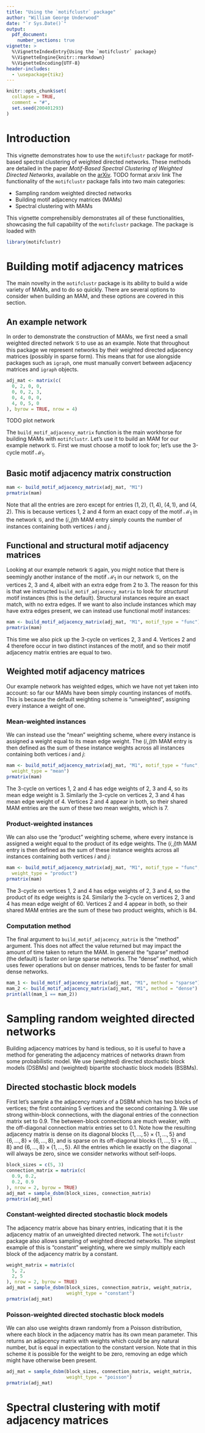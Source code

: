 ```yaml
---
title: "Using the `motifclustr` package"
author: "William George Underwood"
date: "`r Sys.Date()`"
output:
  pdf_document:
    number_sections: true
vignette: >
  %\VignetteIndexEntry{Using the `motifclustr` package}
  %\VignetteEngine{knitr::rmarkdown}
  %\VignetteEncoding{UTF-8}
header-includes:
  - \usepackage{tikz}
---
```


```r
knitr::opts_chunk$set(
  collapse = TRUE,
  comment = "#",
  set.seed(200401293)
)
```

\tableofcontents

# Introduction

This vignette demonstrates how to use the `motifclustr` package for motif-based
spectral clustering of weighted directed networks.
These methods are detailed in the paper
*Motif-Based Spectral Clustering of Weighted Directed Networks*,
available on the [arXiv](arxivpaper).
TODO format arxiv link
The functionality of the `motifclustr` package falls into two main categories:

- Sampling random weighted directed networks
- Building motif adjacency matrices (MAMs)
- Spectral clustering with MAMs

This vignette comprehensibly demonstrates all of these functionalities,
showcasing the full capability of the `motifclustr` package.
The package is loaded with

```r
library(motifclustr)
```

# Building motif adjacency matrices

The main novelty in the `motifclustr` package is its ability to
build a wide variety of MAMs, and to do so quickly.
There are several options to consider when building an MAM,
and these options are covered in this section.

## An example network

In order to demonstrate the construction of MAMs,
we first need a small weighted directed network $\mathcal{G}$ to use as an example.
Note that throughout this package we represent networks by their
weighted directed adjacency matrices (possibly in sparse form).
This means that for use alongside packages such as `igraph`,
one must manually convert between adjacency matrices and
`igraph` objects.

```r
adj_mat <- matrix(c(
  0, 2, 0, 0,
  0, 0, 2, 3,
  0, 4, 0, 0,
  4, 0, 5, 0
), byrow = TRUE, nrow = 4)
```

TODO plot network
\begin{tikzpicture}
\end{tikzpicture}

The `build_motif_adjacency_matrix` function is the main workhorse
for building MAMs with `motifclustr`.
Let's use it to build an MAM for our example network $\mathcal{G}$.
First we must choose a motif to look for; let's use the
3-cycle motif $\mathcal{M}_1$.

## Basic motif adjacency matrix construction

```r
mam <- build_motif_adjacency_matrix(adj_mat, "M1")
prmatrix(mam)
```

Note that all the entries are zero except for entries
$(1,2)$,
$(1,4)$,
$(4,1)$,
and
$(4,2)$.
This is because vertices 1, 2 and 4 form an exact copy of
the motif $\mathcal{M}_1$ in the network $\mathcal{G}$,
and the  $(i,j)$th MAM entry simply counts the number of instances
containing both vertices $i$ and $j$.

## Functional and structural motif adjacency matrices

Looking at our example network $\mathcal{G}$ again,
you might notice that there is seemingly another instance
of the motif $\mathcal{M}_1$
in our network $\mathcal{G}$,
on the vertices 2, 3 and 4,
albeit with an extra edge from 2 to 3.
The reason for this is that we instructed
`build_motif_adjacency_matrix`
to look for *structural* motif instances (this is the default).
Structural instances require an exact match, with no extra edges.
If we want to also include instances which may have extra edges present,
we can instead use functional motif instances:

```r
mam <- build_motif_adjacency_matrix(adj_mat, "M1", motif_type = "func")
prmatrix(mam)
```

This time we also pick up the 3-cycle on vertices 2, 3 and 4.
Vertices 2 and 4 therefore occur in two distinct instances
of the motif, and so their motif adjacency matrix entries are equal
to two.

## Weighted motif adjacency matrices

Our example network has weighted edges,
which we have not yet taken into account:
so far our MAMs have been simply counting
instances of motifs.
This is because the default weighting scheme is
"unweighted", assigning every instance a weight of one.

### Mean-weighted instances

We can instead use the "mean" weighting scheme,
where every instance is assigned a weight equal to its
mean edge weight.
The $(i,j)$th MAM entry is then defined as the sum of these
instance weights across all instances containing
both vertices $i$ and $j$:

```r
mam <- build_motif_adjacency_matrix(adj_mat, "M1", motif_type = "func",
  weight_type = "mean")
prmatrix(mam)
```

The 3-cycle on vertices 1, 2 and 4
has edge weights of 2, 3 and 4, so its mean edge weight is 3.
Similarly the 3-cycle on vertices 2, 3 and 4 has mean edge weight of 4.
Vertices 2 and 4 appear in both, so their shared MAM entries are the
sum of these two mean weights, which is 7.

### Product-weighted instances

We can also use the "product" weighting scheme,
where every instance is assigned a weight equal to the
product of its edge weights.
The $(i,j)$th MAM entry is then defined as the sum of these
instance weights across all instances containing
both vertices $i$ and $j$:

```r
mam <- build_motif_adjacency_matrix(adj_mat, "M1", motif_type = "func",
  weight_type = "product")
prmatrix(mam)
```

The 3-cycle on vertices 1, 2 and 4
has edge weights of 2, 3 and 4, so the product of its edge weights is 24.
Similarly the 3-cycle on vertices 2, 3 and 4 has mean edge weight of 60.
Vertices 2 and 4 appear in both, so their shared MAM entries are the
sum of these two product weights, which is 84.

### Computation method

The final argument to `build_motif_adjacency_matrix`
is the "method" argument.
This does not affect the value returned but may impact the
amount of time taken to return the MAM.
In general the "sparse" method (the default)
is faster on large sparse networks.
The "dense" method, which uses fewer operations but on
denser matrices, tends to be faster for small dense networks.


```r
mam_1 <- build_motif_adjacency_matrix(adj_mat, "M1", method = "sparse")
mam_2 <- build_motif_adjacency_matrix(adj_mat, "M1", method = "dense")
print(all(mam_1 == mam_2))
```

# Sampling random weighted directed networks

Building adjacency matrices by hand is tedious,
so it is useful to have a method for generating
the adjacency matrices of networks drawn from some probabilistic model.
We use (weighted) directed stochastic block models (DSBMs) and
(weighted) bipartite stochastic block models (BSBMs).

## Directed stochastic block models

First let's sample a the adjacency matrix of a DSBM
which has two blocks of vertices;
the first containing 5 vertices and the second containing 3.
We use strong within-block connections,
with the diagonal entries of the connection matrix set to 0.9.
The between-block connections are much weaker, with the off-diagonal
connection matrix entries set to 0.1.
Note how the resulting adjacency matrix is dense
on its diagonal blocks
$\{1, \dots, 5\} \times \{1, \dots, 5\}$
and
$\{6, \dots, 8\} \times \{6, \dots, 8\}$,
and is sparse on its off-diagonal blocks
$\{1, \dots, 5\} \times \{6, \dots, 8\}$
and
$\{6, \dots, 8\} \times \{1, \dots, 5\}$.
All the entries which lie exactly on the diagonal will
always be zero,
since we consider networks without self-loops.

```r
block_sizes = c(5, 3)
connection_matrix = matrix(c(
  0.9, 0.2,
  0.2, 0.9
), nrow = 2, byrow = TRUE)
adj_mat = sample_dsbm(block_sizes, connection_matrix)
prmatrix(adj_mat)
```

### Constant-weighted directed stochastic block models

The adjacency matrix above has binary entries,
indicating that it is the adjacency matrix of an unweighted
directed network.
The `motifclustr` package also allows sampling of weighted directed networks.
The simplest example of this is "constant" weighting,
where we simply multiply each block of the adjacency matrix by a constant.

```r
weight_matrix = matrix(c(
  5, 2,
  2, 5
), nrow = 2, byrow = TRUE)
adj_mat = sample_dsbm(block_sizes, connection_matrix, weight_matrix,
                      weight_type = "constant")
prmatrix(adj_mat)
```

### Poisson-weighted directed stochastic block models

We can also use weights drawn randomly from a Poisson distribution,
where each block in the adjacency matrix has its own mean parameter.
This returns an adjacency matrix with weights which could be any natural
number, but is equal in expectation to the constant version.
Note that in this scheme it is possible for the weight to be zero,
removing an edge which might have otherwise been present.

```r
adj_mat = sample_dsbm(block_sizes, connection_matrix, weight_matrix,
                      weight_type = "poisson")
prmatrix(adj_mat)
```

# Spectral clustering with motif adjacency matrices




[arxivpaper]: https://arxiv.org/abs/2004.01293
